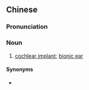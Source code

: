 {{also|人工耳蜗}}
==Chinese==
{{zh-forms|s=人工耳蜗|type=22}}

===Pronunciation===
{{zh-pron
|m=réngōng ěr蜗
|cat=n
}}

===Noun===
{{zh-noun}}

# [[cochlear implant]]; [[bionic ear]]

====Synonyms====
* {{zh-l|人工電子耳}}